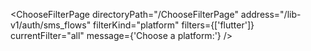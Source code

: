 

<ChooseFilterPage
  directoryPath="/ChooseFilterPage"
  address="/lib-v1/auth/sms_flows"
  filterKind="platform"
  filters={['flutter']}
  currentFilter="all"
  message={'Choose a platform:'}
/>
